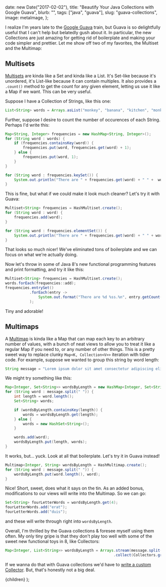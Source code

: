 
  date: new Date("2017-02-02"),
  title: "Beautify Your Java Collections with Google Guava",
  blurb: "",
  tags: ["java", "guava"],
  slug: "guava-collections",
  image: metaImage,
};

I realize I'm years late to the [Google Guava](https://github.com/google/guava) train, but Guava is so delightfully useful that I can't help but belatedly gush about it. In particular, the new Collections are just amazing for getting rid of boilerplate and making your code simpler and prettier. Let me show off two of my favorites, the Multiset and the Multimap:

## Multisets

[Multisets](https://github.com/google/guava/wiki/NewCollectionTypesExplained#multiset) are kinda like a Set and kinda like a List. It's Set-like because it's unordered, it's List-like because it can contain multiples. It also provides a `.count()` method to get the count for any given element, letting us use it like a Map if we want. This can be very useful.

Suppose I have a Collection of Strings, like this one:

```java
List<String> words = Arrays.asList("monkey", "banana", "kitchen", "monkey", "monkey", "banana", "kitchen");
```

Further, suppose I desire to count the number of occurences of each String. Perhaps I'd write this:

```java
Map<String, Integer> frequencies = new HashMap<String, Integer>();
for (String word : words) {
    if (frequencies.containsKey(word)) {
        frequencies.put(word, frequencies.get(word) + 1);
    } else {
        frequencies.put(word, 1);
    }
}

for (String word : frequencies.keySet()) {
    System.out.println("There are " + frequencies.get(word) + " " +  word + "s.");
}
```

This is fine, but what if we could make it look much cleaner? Let's try it with Guava:

```java
Multiset<String> frequencies = HashMultiset.create();
for (String word : word) {
    frequencies.add(word);
}

for (String word : frequencies.elementSet()) {
    System.out.println("There are " + frequencies.get(word) + " " + word + "s.");
}

```

That looks so much nicer! We've eliminated tons of boilerplate and we can focus on what we're actually doing.

Now let's throw in some of Java 8's new functional programming features and print formatting, and try it like this:

```java
Multiset<String> frequencies = HashMultiset.create();
words.forEach(frequencies::add);
frequencies.entrySet()
           .forEach(entry ->
               System.out.format("There are %d %ss.%n", entry.getCount(), entry.getElement())
           );
```

Tiny and adorable!

## Multimaps

A [Multimap](https://github.com/google/guava/wiki/NewCollectionTypesExplained#multimap) is kinda like a Map that can map each key to an arbitrary number of values, with a bunch of neat views to allow you to treat it like a regular Map if you need to, or any number of other things. This is a pretty sweet way to replace clunky `Map<K, Collection<V>>` iteration with tidier code. For example, suppose we wanted to group this string by word length:

```java
String message = "Lorem ipsum dolor sit amet consectetur adipiscing elit Quisque vel enim id neque semper convallis vel vulputate nunc";
```

We might try something like this:

```java
Map<Integer, Set<String>> wordsByLength = new HashMap<Integer, Set<String>>();
for (String word : message.split(" ")) {
    int length = word.length();
    Set<String> words;

    if (wordsByLength.containsKey(length)) {
        words = wordsByLength.get(length);
    } else {
        words = new HashSet<String>();
    }

    words.add(word);
    wordsByLength.put(length, words);
}
```

It works, but... yuck. Look at all that boilerplate. Let's try it in Guava instead!

```java
Multimap<Integer, String> wordsByLength = HashMultimap.create();
for (String word : message.split(" ")) {
    wordsByLength.put(word.length(), word);
}
```

Nice! Short, sweet, does what it says on the tin. As an added bonus, modifications to our views will write into the Multimap. So we can go:

```java
Set<String> fourLetterWords = wordsByLength.get(4);
fourLetterWords.add("erat");
fourLetterWords.add("duis");
```

and these will write through right into `wordsByLength`.

Overall, I'm thrilled by the Guava collections & foresee myself using them often. My only tiny gripe is that they don't play too well with some of the sweet new functional toys in 8, like Collectors:

```java
Map<Integer, List<String>> wordsByLength = Arrays.stream(message.split(" "))
                                                 .collect(Collectors.groupingBy(String::length));
```

If we wanna do that with Guava collections we'd have to [write a custom Collector](http://www.nurkiewicz.com/2014/07/introduction-to-writing-custom.html). But, that's honestly not a big deal.

  <ArticlePage meta={meta}>{children}</ArticlePage>
);

